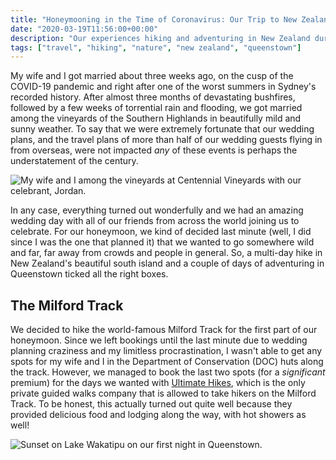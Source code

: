 ```yaml
---
title: "Honeymooning in the Time of Coronavirus: Our Trip to New Zealand"
date: "2020-03-19T11:56:00+00:00"
description: "Our experiences hiking and adventuring in New Zealand during our honeymoon."
tags: ["travel", "hiking", "nature", "new zealand", "queenstown"]
---
```


My wife and I got married about three weeks ago, on the cusp of the COVID-19 pandemic and right after one of the worst summers in Sydney's recorded history. After almost three months of devastating bushfires, followed by a few weeks of torrential rain and flooding, we got married among the vineyards of the Southern Highlands in beautifully mild and sunny weather. To say that we were extremely fortunate that our wedding plans, and the travel plans of more than half of our wedding guests flying in from overseas, were not impacted _any_ of these events is perhaps the understatement of the century.

![My wife and I among the vineyards at Centennial Vineyards with our celebrant, Jordan.](https://res.cloudinary.com/federicociner-com/image/upload/dpr_auto,f_auto,q_auto/v1585183462/blog/images/2020/03/19/wedding_vineyards_celebrant.jpg)

In any case, everything turned out wonderfully and we had an amazing wedding day with all of our friends from across the world joining us to celebrate. For our honeymoon, we kind of decided last minute (well, I did since I was the one that planned it) that we wanted to go somewhere wild and far, far away from crowds and people in general. So, a multi-day hike in New Zealand's beautiful south island and a couple of days of adventuring in Queenstown ticked all the right boxes.

## The Milford Track

We decided to hike the world-famous Milford Track for the first part of our honeymoon. Since we left bookings until the last minute due to wedding planning craziness and my limitless procrastination, I wasn't able to get any spots for my wife and I in the Department of Conservation (DOC) huts along the track. However, we managed to book the last two spots (for a _significant_ premium) for the days we wanted with [Ultimate Hikes](https://www.ultimatehikes.co.nz/), which is the only private guided walks company that is allowed to take hikers on the Milford Track. To be honest, this actually turned out quite well because they provided delicious food and lodging along the way, with hot showers as well!

![Sunset on Lake Wakatipu on our first night in Queenstown.](https://res.cloudinary.com/federicociner-com/image/upload/dpr_auto,f_auto,q_auto/v1584929241/blog/images/2020/03/19/lake_wakatipu_couple_pdcxvu.jpg)
